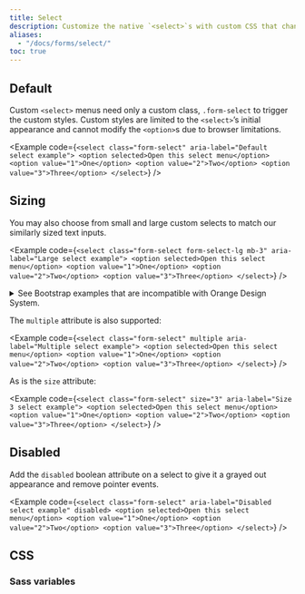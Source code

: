 ```yaml
---
title: Select
description: Customize the native `<select>`s with custom CSS that changes the element’s initial appearance.
aliases:
  - "/docs/forms/select/"
toc: true
---
```


## Default

Custom `<select>` menus need only a custom class, `.form-select` to trigger the custom styles. Custom styles are limited to the `<select>`’s initial appearance and cannot modify the `<option>`s due to browser limitations.

<Example code={`<select class="form-select" aria-label="Default select example">
    <option selected>Open this select menu</option>
    <option value="1">One</option>
    <option value="2">Two</option>
    <option value="3">Three</option>
  </select>`} />

## Sizing

You may also choose from small and large custom selects to match our similarly sized text inputs.


<Example code={`<select class="form-select form-select-lg mb-3" aria-label="Large select example">
    <option selected>Open this select menu</option>
    <option value="1">One</option>
    <option value="2">Two</option>
    <option value="3">Three</option>
  </select>`} />

<details class="mb-3">
<summary>See Bootstrap examples that are incompatible with Orange Design System.</summary>
<br />
<DesignCalloutAlert>
This small variant should not be used because it does not respect the Orange Design System specifications.

Please refer to the [Forms guidelines](https://system.design.orange.com/0c1af118d/p/88ab5b-forms/b/599459) on the Orange Design System website.
</DesignCalloutAlert>

<Example code={`<select class="form-select form-select-sm" aria-label="Small select example">
    <option selected>Open this select menu</option>
    <option value="1">One</option>
    <option value="2">Two</option>
    <option value="3">Three</option>
  </select>`} />
</details>

The `multiple` attribute is also supported:

<Example code={`<select class="form-select" multiple aria-label="Multiple select example">
    <option selected>Open this select menu</option>
    <option value="1">One</option>
    <option value="2">Two</option>
    <option value="3">Three</option>
  </select>`} />

As is the `size` attribute:

<Example code={`<select class="form-select" size="3" aria-label="Size 3 select example">
    <option selected>Open this select menu</option>
    <option value="1">One</option>
    <option value="2">Two</option>
    <option value="3">Three</option>
  </select>`} />

## Disabled

Add the `disabled` boolean attribute on a select to give it a grayed out appearance and remove pointer events.

<Example code={`<select class="form-select" aria-label="Disabled select example" disabled>
    <option selected>Open this select menu</option>
    <option value="1">One</option>
    <option value="2">Two</option>
    <option value="3">Three</option>
  </select>`} />

## CSS

### Sass variables

<ScssDocs name="form-select-variables" file="scss/_variables.scss" />

